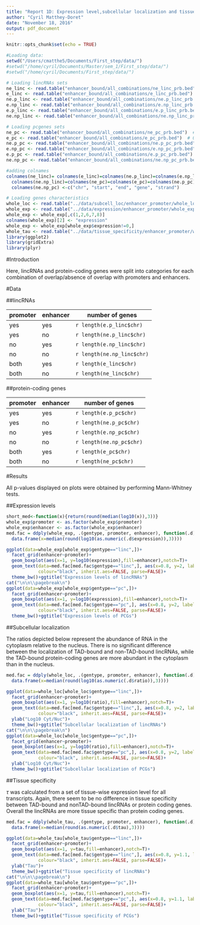```yaml
---
title: "Report 1D: Expression level,subcellular localization and tissue-specificity of lincRNAs and pcgenes categorized by overlaps with promoters and enhancers."
author: "Cyril Matthey-Doret"
date: "November 18, 2016"
output: pdf_document
---
```


```r
knitr::opts_chunk$set(echo = TRUE)

#Loading data:
setwd("/Users/cmatthe5/Documents/First_step/data/")
#setwd("/home/cyril/Documents/Master/sem_1/First_step/data/")
#setwd("/home/cyril/Documents/First_step/data/")

# Loading lincRNAs sets
ne_linc <- read.table("enhancer_bound/all_combinations/ne_linc_prb.bed")  # Overlap no enhancer marks, does not take promoters into account
e_linc <- read.table("enhancer_bound/all_combinations/e_linc_prb.bed")  # Overlap enhancer marks, does not take promoters into account
ne.p_linc <- read.table("enhancer_bound/all_combinations/ne.p_linc_prb.bed")  # Overlap promoter marks, but no enhancer marks
e.np_linc <- read.table("enhancer_bound/all_combinations/e.np_linc_prb.bed")  # Overlap enhancer marks, but no promoter marks
e.p_linc <- read.table("enhancer_bound/all_combinations/e.p_linc_prb.bed")  # Overlap promoter marks, and enhancer marks
ne.np_linc <- read.table("enhancer_bound/all_combinations/ne.np_linc_prb.bed")  # Overlap neither promoter marks, nor enhancer marks

# Loading pcgenes sets
ne_pc <- read.table("enhancer_bound/all_combinations/ne_pc_prb.bed")  # Overlap no enhancer marks, does not take promoters into account
e_pc <- read.table("enhancer_bound/all_combinations/e_pc_prb.bed")  # Overlap enhancer marks, does not take promoters into account
ne.p_pc <- read.table("enhancer_bound/all_combinations/ne.p_pc_prb.bed")  # Overlap promoter marks, but no enhancer marks
e.np_pc <- read.table("enhancer_bound/all_combinations/e.np_pc_prb.bed")  # Overlap enhancer marks, but no promoter marks
e.p_pc <- read.table("enhancer_bound/all_combinations/e.p_pc_prb.bed")  # Overlap promoter marks, and enhancer marks
ne.np_pc <- read.table("enhancer_bound/all_combinations/ne.np_pc_prb.bed")  # Overlap neither promoter marks, nor enhancer marks

#adding colnames
colnames(ne_linc)= colnames(e_linc)=colnames(ne.p_linc)=colnames(e.np_linc)=colnames(e.p_linc)=
  colnames(ne.np_linc)=colnames(ne_pc)=colnames(e_pc)=colnames(ne.p_pc)=colnames(e.np_pc)=colnames(e.p_pc)=
  colnames(ne.np_pc) <-c("chr", "start", "end", "gene", "strand")

# Loading genes characteristics
whole_loc <- read.table("../data/subcell_loc/enhancer_promoter/whole_loc.txt", header=T)
whole_exp <- read.table("../data/expression/enhancer_promoter/whole_exp.txt", header=T)
whole_exp <- whole_exp[,c(1,2,6,7,8)]
colnames(whole_exp)[2] <- "expression"
whole_exp <- whole_exp[whole_exp$expression!=0,]
whole_tau <- read.table("../data/tissue_specificity/enhancer_promoter/whole_tau.txt", header=T)
library(ggplot2)
library(gridExtra)
library(plyr)
```


#Introduction

Here, lincRNAs and protein-coding genes were split into categories for each combination of overlap/absence of overlap with promoters and enhancers.

#Data

##lincRNAs

promoter|enhancer|number of genes
------------|-------|-------------
yes|yes|`r length(e.p_linc$chr)`
yes|no|`r length(ne.p_linc$chr)`
no|yes|`r length(e.np_linc$chr)`
no|no|`r length(ne.np_linc$chr)`
both|yes|`r length(e_linc$chr)`
both|no|`r length(ne_linc$chr)`

##protein-coding genes

promoter|enhancer|number of genes
------------|-------|-------------
yes|yes|`r length(e.p_pc$chr)`
yes|no|`r length(ne.p_pc$chr)`
no|yes|`r length(e.np_pc$chr)`
no|no|`r length(ne.np_pc$chr)`
both|yes|`r length(e_pc$chr)`
both|no|`r length(ne_pc$chr)`



#Results

All p-values displayed on plots were obtained by performing Mann-Whitney tests.

##Expression levels




```r

short_med<-function(x){return(round(median(log10(x)),3))}
whole_exp$promoter <- as.factor(whole_exp$promoter)
whole_exp$enhancer <- as.factor(whole_exp$enhancer)
med.fac = ddply(whole_exp, .(gentype, promoter, enhancer), function(.d)
  data.frame(x=median(round(log10(as.numeric(.d$expression)),3))))

ggplot(data=whole_exp[whole_exp$gentype=="linc",])+
  facet_grid(enhancer~promoter)+
  geom_boxplot(aes(x=1, y=log10(expression),fill=enhancer),notch=T)+
  geom_text(data=med.fac[med.fac$gentype=="linc",], aes(x=0.8, y=2, label=paste0("Mdn: ",x)), 
            colour="black", inherit.aes=FALSE, parse=FALSE)+
  theme_bw()+ggtitle("Expression levels of lincRNAs")
cat("\n\n\\pagebreak\n")
ggplot(data=whole_exp[whole_exp$gentype=="pc",])+
  facet_grid(enhancer~promoter)+
  geom_boxplot(aes(x=1, y=log10(expression),fill=enhancer),notch=T)+
  geom_text(data=med.fac[med.fac$gentype=="pc",], aes(x=0.8, y=2, label=paste0("Mdn: ",x)), 
            colour="black", inherit.aes=FALSE, parse=FALSE)+
  theme_bw()+ggtitle("Expression levels of PCGs")
```

##Subcellular localization

The ratios depicted below represent the abundance of RNA in the cytoplasm relative to the nucleus. There is no significant difference between the localization of TAD-bound and non-TAD-bound lincRNAs, while the TAD-bound protein-coding genes are more abundant in the cytoplasm than in the nucleus.


```r


med.fac = ddply(whole_loc, .(gentype, promoter, enhancer), function(.d)
  data.frame(x=median(round(log10(as.numeric(.d$ratio)),3))))

ggplot(data=whole_loc[whole_loc$gentype=="linc",])+
  facet_grid(enhancer~promoter)+
  geom_boxplot(aes(x=1, y=log10(ratio),fill=enhancer),notch=T)+
  geom_text(data=med.fac[med.fac$gentype=="linc",], aes(x=0.8, y=2, label=paste0("Mdn: ",x)), 
            colour="black", inherit.aes=FALSE, parse=FALSE)+
  ylab("Log10 Cyt/Nuc")+
  theme_bw()+ggtitle("Subcellular localization of lincRNAs")
cat("\n\n\\pagebreak\n")
ggplot(data=whole_loc[whole_loc$gentype=="pc",])+
  facet_grid(enhancer~promoter)+
  geom_boxplot(aes(x=1, y=log10(ratio),fill=enhancer),notch=T)+
  geom_text(data=med.fac[med.fac$gentype=="pc",], aes(x=0.8, y=2, label=paste0("Mdn: ",x)), 
            colour="black", inherit.aes=FALSE, parse=FALSE)+
  ylab("Log10 Cyt/Nuc")+
  theme_bw()+ggtitle("Subcellular localization of PCGs")
```

##Tissue specificity

$\tau$ was calculated from a set of tissue-wise expression level for all transcripts. Again, there seem to be no difference in tissue specificity between TAD-bound and nonTAD-bound lincRNAs or protein coding genes. Overall the lincRNAs are more tissue specific than protein coding genes.

```r


med.fac = ddply(whole_tau, .(gentype, promoter, enhancer), function(.d)
  data.frame(x=median(round(as.numeric(.d$tau),3))))

ggplot(data=whole_tau[whole_tau$gentype=="linc",])+
  facet_grid(enhancer~promoter)+
  geom_boxplot(aes(x=1, y=tau,fill=enhancer),notch=T)+
  geom_text(data=med.fac[med.fac$gentype=="linc",], aes(x=0.8, y=1.1, label=paste0("Mdn: ",x)), 
            colour="black", inherit.aes=FALSE, parse=FALSE)+
  ylab("Tau")+
  theme_bw()+ggtitle("Tissue specificity of lincRNAs")
cat("\n\n\\pagebreak\n")
ggplot(data=whole_tau[whole_tau$gentype=="pc",])+
  facet_grid(enhancer~promoter)+
  geom_boxplot(aes(x=1, y=tau,fill=enhancer),notch=T)+
  geom_text(data=med.fac[med.fac$gentype=="pc",], aes(x=0.8, y=1.1, label=paste0("Mdn: ",x)), 
            colour="black", inherit.aes=FALSE, parse=FALSE)+
  ylab("Tau")+
  theme_bw()+ggtitle("Tissue specificity of PCGs")

```


